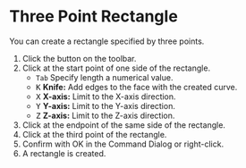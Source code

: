 
# Three Point Rectangle

<Reference shortcut='' command='Three Point Rectangle' button='Toolbar' />

You can create a rectangle specified by three points.

1. Click the button <ButtonIcon type="button-three-point-rectangle" /> on the toolbar.
2. Click at the start point of one side of the rectangle.
   - `Tab` Specify length a numerical value.
   - <kbd>K</kbd> **Knife:** Add edges to the face with the created curve.
   - <kbd>X</kbd> **X-axis:** Limit to the X-axis direction.
   - <kbd>Y</kbd> **Y-axis:** Limit to the Y-axis direction.
   - <kbd>Z</kbd> **Z-axis:** Limit to the Z-axis direction.
3. Click at the endpoint of the same side of the rectangle.
4. Click at the third point of the rectangle.
5. Confirm with OK in the Command Dialog or right-click.
6. A rectangle is created.

